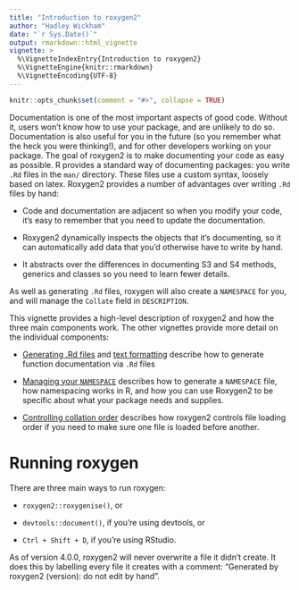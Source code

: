 ```yaml
---
title: "Introduction to roxygen2"
author: "Hadley Wickham"
date: "`r Sys.Date()`"
output: rmarkdown::html_vignette
vignette: >
  %\VignetteIndexEntry{Introduction to roxygen2}
  %\VignetteEngine{knitr::rmarkdown}
  %\VignetteEncoding{UTF-8}
---
```


```r
knitr::opts_chunk$set(comment = "#>", collapse = TRUE)
```

Documentation is one of the most important aspects of good code. Without it, users won't know how to use your package, and are unlikely to do so. Documentation is also useful for you in the future (so you remember what the heck you were thinking!), and for other developers working on your package. The goal of roxygen2 is to make documenting your code as easy as possible. R provides a standard way of documenting packages: you write `.Rd` files in the `man/` directory. These files use a custom syntax, loosely based on latex. Roxygen2 provides a number of advantages over writing `.Rd` files by hand:

* Code and documentation are adjacent so when you modify your code, it's easy
  to remember that you need to update the documentation.

* Roxygen2 dynamically inspects the objects that it's documenting, so it
  can automatically add data that you'd otherwise have to write by hand.

* It abstracts over the differences in documenting S3 and S4 methods,
  generics and classes so you need to learn fewer details.

As well as generating `.Rd` files, roxygen will also create a `NAMESPACE` for you, and will manage the `Collate` field in `DESCRIPTION`.

This vignette provides a high-level description of roxygen2 and how the three main components work. The other vignettes provide more detail on the individual components:

* [Generating .Rd files](rd.html) and [text formatting](formatting.html)
  describe how to generate function documentation via `.Rd` files

* [Managing your `NAMESPACE`](namespace.html) describes how to generate
  a `NAMESPACE` file, how namespacing works in R, and how you can use Roxygen2 to be
  specific about what your package needs and supplies.

* [Controlling collation order](collate.html) describes how roxygen2
  controls file loading order if you need to make sure one file is
  loaded before another.

# Running roxygen

There are three main ways to run roxygen:

* `roxygen2::roxygenise()`, or

* `devtools::document()`, if you're using devtools, or

* `Ctrl + Shift + D`, if you're using RStudio.

As of version 4.0.0, roxygen2 will never overwrite a file it didn't create. It does this by labelling every file it creates with a comment: "Generated by roxygen2 (version): do not edit by hand".
